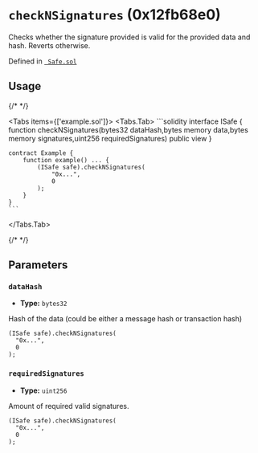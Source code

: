 



# `checkNSignatures` (0x12fb68e0)



Checks whether the signature provided is valid for the provided data and hash. Reverts otherwise.

<ReentrancyCallout />




Defined in [` Safe.sol`](https://github.com/safe-global/safe-smart-account/tree/v1.4.1/contracts/Safe.sol#L274)


## Usage

{/* <!-- vale off --> */}

<Tabs items={['example.sol']}>
  <Tabs.Tab>
    ```solidity
    interface ISafe {
        function checkNSignatures(bytes32 dataHash,bytes memory data,bytes memory signatures,uint256 requiredSignatures) public view
    }

    contract Example {
        function example() ... {
            (ISafe safe).checkNSignatures(
                "0x...",
                0
            );
        }
    }
    ```
  </Tabs.Tab>
</Tabs>

{/* <!-- vale on --> */}



## Parameters

### `dataHash`

  - **Type:** `bytes32`

  Hash of the data (could be either a message hash or transaction hash)

  ```solidity focus=2
  (ISafe safe).checkNSignatures(
    "0x...",
    0
  );
  ```


### `requiredSignatures`

  - **Type:** `uint256`

  Amount of required valid signatures.

  ```solidity focus=3
  (ISafe safe).checkNSignatures(
    "0x...",
    0
  );
  ```





